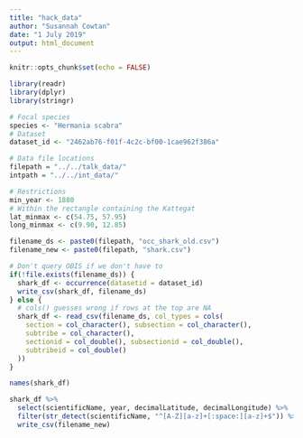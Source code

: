 ```yaml
---
title: "hack_data"
author: "Susannah Cowtan"
date: "1 July 2019"
output: html_document
---
```


```r
knitr::opts_chunk$set(echo = FALSE)
```

```r
library(readr)
library(dplyr)
library(stringr)
```


```r
# Focal species
species <- "Hermania scabra"
# Dataset
dataset_id <- "2462ab76-f01f-4c2c-bf00-1cae962f386a"

# Data file locations
filepath = "../../talk_data/"
intpath = "../../int_data/"

# Restrictions
min_year <- 1880
# Within the rectangle containing the Kattegat
lat_minmax <- c(54.75, 57.95)
long_minmax <- c(9.90, 12.85)
```

```r
filename_ds <- paste0(filepath, "occ_shark_old.csv")
filename_new <- paste0(filepath, "shark.csv")
```

```r
# Don't query OBIS if we don't have to
if(!file.exists(filename_ds)) {
  shark_df <- occurrence(datasetid = dataset_id)
  write_csv(shark_df, filename_ds)
} else {
  # cols() guesses wrong if rows at the top are NA
  shark_df <- read_csv(filename_ds, col_types = cols(
    section = col_character(), subsection = col_character(),
    subtribe = col_character(),
    sectionid = col_double(), subsectionid = col_double(),
    subtribeid = col_double()
  ))
}
```

```r
names(shark_df)

```


```r
shark_df %>%
  select(scientificName, year, decimalLatitude, decimalLongitude) %>%
  filter(str_detect(scientificName, "^[A-Z][a-z]+[:space:][a-z]+$")) %>%
  write_csv(filename_new)
```


